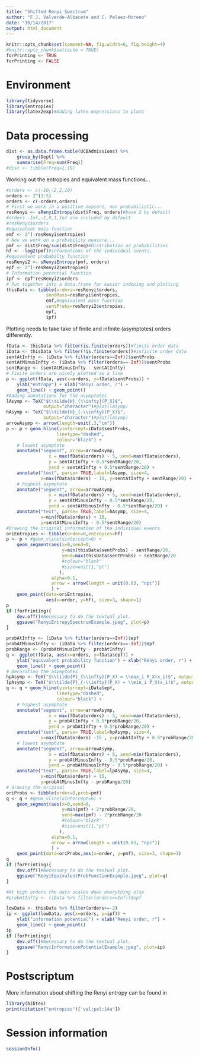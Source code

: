 ```yaml
---
title: "Shifted Renyi Spectrum"
author: "F.J. Valverde-Albacete and C. Pelaez-Moreno"
date: "10/14/2017"
output: html_document
---
```


```r
knitr::opts_chunk$set(comment=NA, fig.width=6, fig.height=4)
#knitr::opts_chunk$set(echo = TRUE)
forPrinting <- TRUE
forPrinting <- FALSE
```

# Environment

```r
library(tidyverse)
library(entropies)
library(latex2exp)#Adding latex expressions to plots
```


# Data processing

```r
dist <- as.data.frame.table(UCBAdmissions) %>% 
    group_by(Dept) %>% 
    summarise(Freq=sum(Freq))
#dist <- tibble(Freq=1:10)
```

Working out the entropies and equivalent mass functions...

```r
#orders <- c(-10,-2,2,10)
orders <- 2^(1:5)
orders <- c(-orders,orders)
# First we work in a positive measure, non probabilistic...
resRenyi <- sRenyiEntropy(dist$Freq, orders)#base 2 by default
#orders -Inf,-1,0,1,Inf are included by default
#resRenyi$orders
#equivalent mass function
emf <- 2^(-resRenyi$entropies)
# Now we work on a probability measure...
pmf <- dist$Freq/sum(dist$Freq)#Distribution as probabilities
hf <- -log2(pmf)#informations of the individual events.
#equivalent probabilty function
resRenyi2 <- sRenyiEntropy(pmf, orders)
epf <- 2^(-resRenyi2$entropies)
# Information potential function
ipf <- epf^resRenyi2$orders
# Put together into a data.frame for easier indexing and plotting
thisData <- tibble(orders=resRenyi$orders, 
               sentMass=resRenyi$entropies,
               emf,#equivalent mass function
               sentProbs=resRenyi2$entropies,
               epf,
               ipf)
```

Plotting needs to take take of finite and infinite (asymptotes) orders differently. 

```r
fData <- thisData %>% filter(is.finite(orders))#finite order data
iData <- thisData %>% filter(!is.finite(orders))#infinite order data
sentAtInfty <- (iData %>% filter(orders==Inf))$sentProbs
sentAtMinusInfty <- (iData %>% filter(orders==-Inf))$sentProbs
sentRange <- (sentAtMinusInfty - sentAtInfty)
# Finite orders are nicely plotted as a line
p <- ggplot(fData, aes(x=orders, y=fData$sentProbs)) + 
    ylab("entropy") + xlab("Rényi order, r") +
    geom_line() + geom_point()
#Adding annotations for the asymptotes
lAsymp <- TeX("$\\tilde{H}_{\\infty}(P_X)$",
              output="character")#plot(lAsymp)
hAsymp <- TeX("$\\tilde{H}_{-\\infty}(P_X)$",
              output="character")#plot(lAsymp)
arrowAsymp <- arrow(length=unit(.3,"cm"))
p <- p + geom_hline(yintercept=iData$sentProbs,
                   linetype="dashed",
                   colour="black") +
    # lowest asymptote 
    annotate("segment", arrow=arrowAsymp, 
                x = max(fData$orders) - 5, xend=max(fData$orders),
                y = sentAtInfty + 0.5*sentRange/20,
                yend = sentAtInfty + 0.5*sentRange/20) +
    annotate("text", parse= TRUE,label=lAsymp, size=4,
             x=max(fData$orders) - 10, y=sentAtInfty + sentRange/20) +
    # highest asymptote
    annotate("segment", arrow=arrowAsymp,
                x = min(fData$orders) + 5, xend=min(fData$orders),
                y = sentAtMinusInfty - 0.5*sentRange/20,
                yend = sentAtMinusInfty - 0.5*sentRange/20) +
    annotate("text", parse= TRUE,label=hAsymp, size=4,
             x=min(fData$orders) + 10, 
             y=sentAtMinusInfty - 0.5*sentRange/20)
#Drawing the original information of the individual events
oriEntropies <- tibble(order=0,entropies=hf)
p <- p + #geom_vline(xintercept=0) + 
    geom_segment(aes(x=0,xend=0, 
                     y=min(thisData$sentProbs) - sentRange/20, 
                     yend=max(thisData$sentProbs) + sentRange/20
                     #colour="black"
                     #size=unit(1,"pt")
                    ),
                 alpha=0.1, 
                 arrow = arrow(length = unit(0.03, "npc"))
                 ) +
    geom_point(data=oriEntropies,
               aes(x=order, y=hf), size=3, shape=1)
p
if (forPrinting){
    dev.off()#Necessary to do the textual plot.
    ggsave("RenyiEntropySpectrumExample.jpeg", plot=p)
}
```

```r
probAtInfty <- (iData %>% filter(orders==Inf))$epf
probAtMinusInfty <- (iData %>% filter(orders==-Inf))$epf
probRange <- (probAtMinusInfty - probAtInfty)
q <- ggplot(fData, aes(x=orders, y=fData$epf)) + 
    ylab("equivalent probability function") + xlab("Rényi order, r") +
    geom_line() + geom_point()
# Decorating the asymptotes
hpAsymp <- TeX("$\\tilde{P}_{\\infty}(P_X) = \\max_i P_X(x_i)$", output="character")#plot(lAsymp)
lpAsymp <- TeX("$\\tilde{P}_{-\\infty}(P_X) = \\min_i P_X(x_i)$", output="character")#plot(lAsymp)
q <- q + geom_hline(yintercept=iData$epf,
                   linetype="dashed",
                   colour="black") +
    # highest asymptote 
    annotate("segment", arrow=arrowAsymp, 
                x = max(fData$orders) - 5, xend=max(fData$orders),
                y = probAtInfty + 0.5*probRange/20,
                yend = probAtInfty + 0.5*probRange/20) +
    annotate("text", parse= TRUE,label=hpAsymp, size=4,
             x=max(fData$orders) -15 , y=probAtInfty + 0.5*probRange/20) +
    # lowest asymptote
    annotate("segment", arrow=arrowAsymp,
                x = min(fData$orders) + 5, xend=min(fData$orders),
                y = probAtMinusInfty - 0.5*probRange/20,
                yend = probAtMinusInfty - 0.5*probRange/20) +
    annotate("text", parse= TRUE,label=lpAsymp, size=4,
             x=min(fData$orders) + 15, 
             y=probAtMinusInfty - probRange/20)
# drawing the original 
oriProbs <- tibble(order=0,prob=pmf)
q <- q + #geom_vline(xintercept=0) + 
    geom_segment(aes(x=0,xend=0, 
                     y=min(pmf) + 2*probRange/20, 
                     yend=max(pmf) - 2*probRange/20
                     #colour="black"
                     #size=unit(1,"pt")
                    ),
                 alpha=0.1, 
                 arrow = arrow(length = unit(0.03, "npc"))
                 ) +
    geom_point(data=oriProbs,aes(x=order, y=pmf), size=3, shape=1)
q
if (forPrinting){
    dev.off()#Necessary to do the textual plot.
    ggsave("RenyiEquivalentProbFunctionExample.jpeg", plot=q)
}
```


```r
#At high orders the data scales down everything else
#probAtInfty <- (iData %>% filter(orders==Inf))$epf

lowData <- thisData %>% filter(orders>=-2)
ip <- ggplot(lowData, aes(x=orders, y=ipf)) + 
    ylab("information potential") + xlab("Rényi order, r") +
    geom_line() + geom_point()
ip
if (forPrinting){
    dev.off()#Necessary to do the textual plot.
    ggsave("RenyiInformationPotentialExample.jpeg", plot=ip)
}
```

# Postscriptum

More information about shifting the Renyi entropy can be found in 

```r
library(bibtex)
print(citation("entropies")['val:pel:14a'])
```

# Session information

```r
sessionInfo()
```

